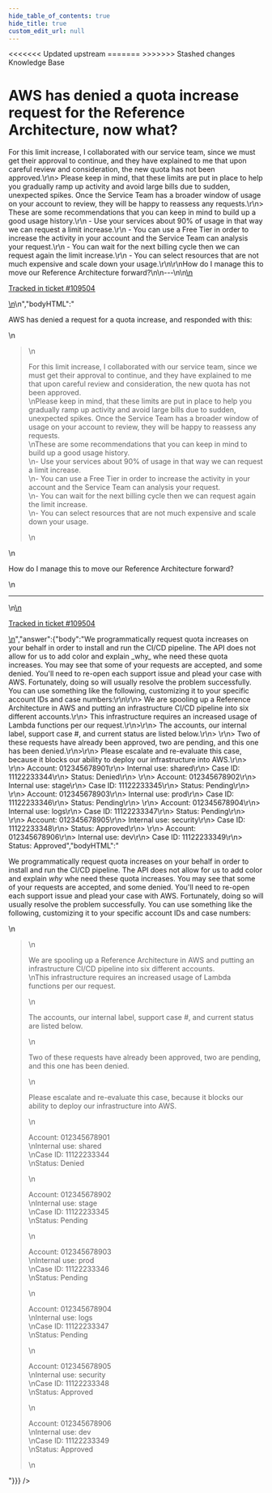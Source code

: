 ```yaml
---
hide_table_of_contents: true
hide_title: true
custom_edit_url: null
---
```



<head>
<<<<<<< Updated upstream
  <link rel="canonical" href="https://github.com/tnn-gruntwork-io/knowledge-base/discussions/579" />
=======
  <link rel="canonical" href="https://github.com/tnn-gruntwork-io/knowledge-base/discussions/579" />
>>>>>>> Stashed changes
</head>

<CenterLayout>
<span className="searchCategory">Knowledge Base</span>
<h1>AWS has denied a quota increase request for the Reference Architecture, now what?</h1>
<GitHub discussion={{"id":"D_kwDOF8slf84ARRVb","number":579,"author":{"login":"pete0emerson"},"title":"AWS has denied a quota increase request for the Reference Architecture, now what?","body":"\nAWS has denied a request for a quota increase, and responded with this:\r\n\r\n> For this limit increase, I collaborated with our service team, since we must get their approval to continue, and they have explained to me that upon careful review and consideration, the new quota has not been approved.\r\n> Please keep in mind, that these limits are put in place to help you gradually ramp up activity and avoid large bills due to sudden, unexpected spikes. Once the Service Team has a broader window of usage on your account to review, they will be happy to reassess any requests.\r\n> These are some recommendations that you can keep in mind to build up a good usage history.\r\n    - Use your services about 90% of usage in that way we can request a limit increase.\r\n    - You can use a Free Tier in order to increase the activity in your account and the Service Team can analysis your request.\r\n    - You can wait for the next billing cycle then we can request again the limit increase.\r\n    - You can select resources that are not much expensive and scale down your usage.\r\n\r\nHow do I manage this to move our Reference Architecture forward?\n\n---\n\n<ins datetime=\"2022-11-01T14:37:24Z\">\n  <p><a href=\"https://support.gruntwork.io/hc/requests/109504\">Tracked in ticket #109504</a></p>\n</ins>\n","bodyHTML":"<p dir=\"auto\">AWS has denied a request for a quota increase, and responded with this:</p>\n<blockquote>\n<p dir=\"auto\">For this limit increase, I collaborated with our service team, since we must get their approval to continue, and they have explained to me that upon careful review and consideration, the new quota has not been approved.<br>\nPlease keep in mind, that these limits are put in place to help you gradually ramp up activity and avoid large bills due to sudden, unexpected spikes. Once the Service Team has a broader window of usage on your account to review, they will be happy to reassess any requests.<br>\nThese are some recommendations that you can keep in mind to build up a good usage history.<br>\n- Use your services about 90% of usage in that way we can request a limit increase.<br>\n- You can use a Free Tier in order to increase the activity in your account and the Service Team can analysis your request.<br>\n- You can wait for the next billing cycle then we can request again the limit increase.<br>\n- You can select resources that are not much expensive and scale down your usage.</p>\n</blockquote>\n<p dir=\"auto\">How do I manage this to move our Reference Architecture forward?</p>\n<hr>\n<ins datetime=\"2022-11-01T14:37:24Z\">\n  <p dir=\"auto\"><a href=\"https://support.gruntwork.io/hc/requests/109504\" rel=\"nofollow\">Tracked in ticket #109504</a></p>\n</ins>","answer":{"body":"We programmatically request quota increases on your behalf in order to install and run the CI/CD pipeline. The API does not allow for us to add color and explain _why_ whe need these quota increases. You may see that some of your requests are accepted, and some denied. You'll need to re-open each support issue and plead your case with AWS. Fortunately, doing so will usually resolve the problem successfully. You can use something like the following, customizing it to your specific account IDs and case numbers:\r\n\r\n> We are spooling up a Reference Architecture in AWS and putting an infrastructure CI/CD pipeline into six different accounts.\r\n> This infrastructure requires an increased usage of Lambda functions per our request.\r\n>\r\n> The accounts, our internal label, support case #, and current status are listed below.\r\n>  \r\n> Two of these requests have already been approved, two are pending, and this one has been denied.\r\n>\r\n> Please escalate and re-evaluate this case, because it blocks our ability to deploy our infrastructure into AWS.\r\n> \r\n> Account: 012345678901\r\n> Internal use: shared\r\n> Case ID: 11122233344\r\n> Status: Denied\r\n> \r\n> Account: 012345678902\r\n> Internal use: stage\r\n> Case ID: 11122233345\r\n> Status: Pending\r\n> \r\n> Account: 012345678903\r\n> Internal use: prod\r\n> Case ID: 11122233346\r\n> Status: Pending\r\n>  \r\n> Account: 012345678904\r\n> Internal use: logs\r\n> Case ID: 11122233347\r\n> Status: Pending\r\n>  \r\n> Account: 012345678905\r\n> Internal use: security\r\n> Case ID: 11122233348\r\n> Status: Approved\r\n>  \r\n> Account: 012345678906\r\n> Internal use: dev\r\n> Case ID: 11122233349\r\n> Status: Approved","bodyHTML":"<p dir=\"auto\">We programmatically request quota increases on your behalf in order to install and run the CI/CD pipeline. The API does not allow for us to add color and explain <em>why</em> whe need these quota increases. You may see that some of your requests are accepted, and some denied. You'll need to re-open each support issue and plead your case with AWS. Fortunately, doing so will usually resolve the problem successfully. You can use something like the following, customizing it to your specific account IDs and case numbers:</p>\n<blockquote>\n<p dir=\"auto\">We are spooling up a Reference Architecture in AWS and putting an infrastructure CI/CD pipeline into six different accounts.<br>\nThis infrastructure requires an increased usage of Lambda functions per our request.</p>\n<p dir=\"auto\">The accounts, our internal label, support case #, and current status are listed below.</p>\n<p dir=\"auto\">Two of these requests have already been approved, two are pending, and this one has been denied.</p>\n<p dir=\"auto\">Please escalate and re-evaluate this case, because it blocks our ability to deploy our infrastructure into AWS.</p>\n<p dir=\"auto\">Account: 012345678901<br>\nInternal use: shared<br>\nCase ID: 11122233344<br>\nStatus: Denied</p>\n<p dir=\"auto\">Account: 012345678902<br>\nInternal use: stage<br>\nCase ID: 11122233345<br>\nStatus: Pending</p>\n<p dir=\"auto\">Account: 012345678903<br>\nInternal use: prod<br>\nCase ID: 11122233346<br>\nStatus: Pending</p>\n<p dir=\"auto\">Account: 012345678904<br>\nInternal use: logs<br>\nCase ID: 11122233347<br>\nStatus: Pending</p>\n<p dir=\"auto\">Account: 012345678905<br>\nInternal use: security<br>\nCase ID: 11122233348<br>\nStatus: Approved</p>\n<p dir=\"auto\">Account: 012345678906<br>\nInternal use: dev<br>\nCase ID: 11122233349<br>\nStatus: Approved</p>\n</blockquote>"}}} />

</CenterLayout>
  

<!-- ##DOCS-SOURCER-START
{
  "sourcePlugin": "github-discussions",
  "hash": "d8343e373c19ca9cba38e952c36ac2f1"
}
##DOCS-SOURCER-END -->
